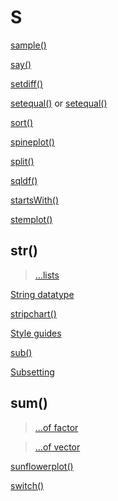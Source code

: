 # S {-}

[sample()](https://linkedin-learning.pxf.io/rweekly_random)

[say()](https://linkedin-learning.pxf.io/rweekly_cowsay)

[setdiff()](https://linkedin-learning.pxf.io/Rweekly_setsUnionInterDiff)

[setequal()](https://linkedin-learning.pxf.io/Rweekly_setsUnionInterDiff) or [setequal()](https://linkedin-learning.pxf.io/rweekly_equalIn)

[sort()](https://linkedin-learning.pxf.io/rweekly_sortmerge)

[spineplot()](https://linkedin-learning.pxf.io/rweekly_spineplot)

[split()](https://linkedin-learning.pxf.io/rweekly_split)

[sqldf()](https://linkedin-learning.pxf.io/rweekly_sqldf)

[startsWith()](https://linkedin-learning.pxf.io/rweekly_simplestringmatch)

[stemplot()](https://linkedin-learning.pxf.io/rweekly_stemplot)

## str(){-}

> [...lists](https://linkedin-learning.pxf.io/rweekly_lists)

[String datatype](https://linkedin-learning.pxf.io/rweekly_atomics)

[stripchart()](linkedin-learning.pxf.io/rweekly_stripchart)

[Style guides](https://linkedin-learning.pxf.io/rweekly_styleguides)

[sub()](https://linkedin-learning.pxf.io/rweekly_grep)

[Subsetting](https://linkedin-learning.pxf.io/rweekly_subset)

## sum(){-}

> [...of factor](https://linkedin-learning.pxf.io/rweekly_factor)

> [...of vector](https://linkedin-learning.pxf.io/rwkly_vector)

[sunflowerplot()](https://linkedin-learning.pxf.io/rweekly_sunflower)

[switch()](https://linkedin-learning.pxf.io/rweekly_switch)
